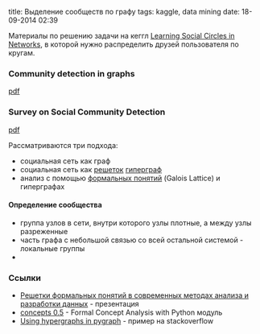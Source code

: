 title: Выделение сообществ по графу
tags: kaggle, data mining
date: 18-09-2014 02:39

Материалы по решению задачи на кеггл [[http://www.kaggle.com/c/learning-social-circles|Learning Social Circles in Networks]], в которой нужно распределить друзей пользователя по кругам.

===Community detection in graphs===
[[http://arxiv.org/pdf/0906.0612.pdf|pdf]]



===Survey on Social Community Detection===
[[http://hal.archives-ouvertes.fr/docs/00/80/42/34/PDF/Survey-on-Social-Community-Detection-V2.pdf|pdf]]

Рассматриваются три подхода:
* социальная сеть как граф
* социальная сеть как [[https://ru.wikipedia.org/wiki/%D0%A0%D0%B5%D1%88%D1%91%D1%82%D0%BA%D0%B0_%28%D0%B0%D0%BB%D0%B3%D0%B5%D0%B1%D1%80%D0%B0%29|решеток]] [[https://ru.wikipedia.org/wiki/%D0%93%D0%B8%D0%BF%D0%B5%D1%80%D0%B3%D1%80%D0%B0%D1%84|гиперграф]]
* анализ с помощью [[http://www.machinelearning.ru/wiki/index.php?title=%D0%90%D0%BD%D0%B0%D0%BB%D0%B8%D0%B7_%D1%84%D0%BE%D1%80%D0%BC%D0%B0%D0%BB%D1%8C%D0%BD%D1%8B%D1%85_%D0%BF%D0%BE%D0%BD%D1%8F%D1%82%D0%B8%D0%B9|формальных понятий]] (Galois Lattice) и гиперграфах

====Определение сообщества====
* группа узлов в сети, внутри которого узлы плотные, а между узлы разреженные
* часть графа с небольшой связью со всей остальной системой - локальные группы
* 

===Ссылки===
* [[http://posp.raai.org/data/posp2011/kuznetsov.pdf|Решетки формальных понятий в современных методах анализа и разработки данных]] - презентация
* [[https://pypi.python.org/pypi/concepts/0.5|concepts 0.5]] - Formal Concept Analysis with Python модуль
* [[http://stackoverflow.com/questions/9658373/using-hypergraphs-in-pygraph-need-verification-that-example-is-correct|Using hypergraphs in pygraph]] - пример на stackoverflow